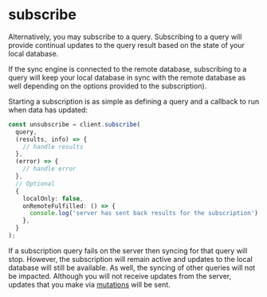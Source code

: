 # subscribe

Alternatively, you may subscribe to a query. Subscribing to a query will provide continual updates to the query result based on the state of your local database.

If the sync engine is connected to the remote database, subscribing to a query will keep your local database in sync with the remote database as well depending on the options provided to the subscription).

Starting a subscription is as simple as defining a query and a callback to run when data has updated:

```typescript
const unsubscribe = client.subscribe(
  query,
  (results, info) => {
    // handle results
  },
  (error) => {
    // handle error
  },
  // Optional
  {
    localOnly: false,
    onRemoteFulfilled: () => {
      console.log('server has sent back results for the subscription');
    },
  }
);
```

If a subscription query fails on the server then syncing for that query will stop. However, the subscription will remain active and updates to the local database will still be available. As well, the syncing of other queries will not be impacted. Although you will not receive updates from the server, updates that you make via [mutations](/client/insert) will be sent.
